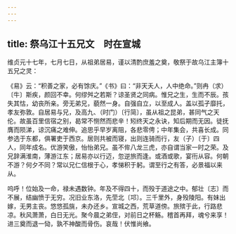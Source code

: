 ```yaml
---
---
---
```

title: 祭乌江十五兄文　时在宣城
---



维贞元十七年，七月七日，从祖弟居易，谨以清酌庶羞之奠，敬祭于故乌江主簿十五兄之灵：

《易》云：“积善之家，必有馀庆。”《书》曰：“非天夭人，人中绝命。”则冉（求）〔牛〕斯疾，颜回不幸。何缪舛之若斯？谅圣贤之同病。惟兄之生，生而不辰。孩失其怙，幼丧所亲。旁无弟兄，藐然一身。自强自立，以至成人。盖以孤孑靡托，孝友弥敦。自居易与兄，及高九、（时门）〔行简〕，虽从祖之昆弟，甚同气之天伦。故虽百里信宿之别，曷常不恻然而悲辛！矧终天之永诀，知后期而无因。徒抚膺而陨涕，谅沉痛之难伸。追思乎早岁离阻，各悲零俜；中年集会，共喜长成。同参选于东都，俱署吏于西京。居则共被而寝，出则连骑而行，友（子）〔于〕四人，同年成名。优游笑傲，怡怡弟兄。虽不侔八龙三虎，亦自谓当家一时之荣。及兄辞满淮南，薄游江东；居易亦以行迈，忽逆旅而逢。或酒或歌，宴衎从容。何朝不游？何夕不同？常以兄仁信根于心，孝悌积于躬。谓至行之有答，必景福以来从。

呜呼！位始及一命，禄未遇数钟。年及不得四十，而殁于道途之中。郁壮〔志〕而不展，结幽愤于无穷。况旧业东洛，先茔北〔邛〕。三千里外，身殁陵阳。有妹出嫁，无男主丧。悠悠孤旐，未办还乡。宣城之西，荒草道傍。旅殡于此，行路悲凉。秋风萧萧，白日无光。聚今晨之弟侄，对前日之杯觞。稽首再拜，魂兮来享！进三奠而退一恸，孰不神酸而骨伤。哀哉！伏惟尚飨。